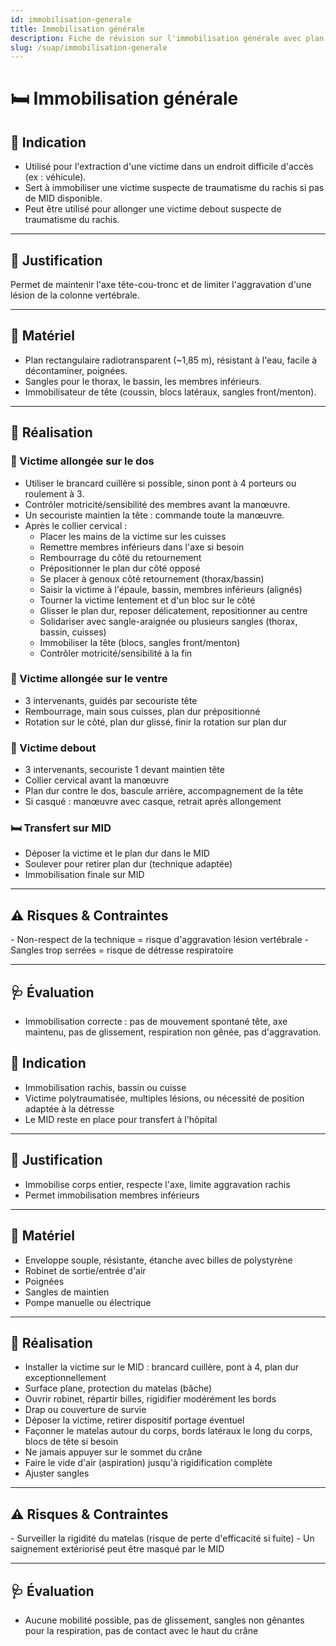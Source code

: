 ---
id: immobilisation-generale
title: Immobilisation générale
description: Fiche de révision sur l'immobilisation générale avec plan dur et matelas à dépression
slug: /suap/immobilisation-generale
---


# 🛏️ Immobilisation générale

<Tabs>
  <TabItem value="plan-dur" label="🟧 Plan dur">

  ## 🎯 Indication

  - Utilisé pour l'extraction d'une victime dans un endroit difficile d'accès (ex : véhicule).
  - Sert à immobiliser une victime suspecte de traumatisme du rachis si pas de MID disponible.
  - Peut être utilisé pour allonger une victime debout suspecte de traumatisme du rachis.

  ---

  ## 📝 Justification

  Permet de maintenir l'axe tête-cou-tronc et de limiter l'aggravation d'une lésion de la colonne vertébrale.

  ---

  ## 🧰 Matériel

  - Plan rectangulaire radiotransparent (~1,85 m), résistant à l'eau, facile à décontaminer, poignées.
  - Sangles pour le thorax, le bassin, les membres inférieurs.
  - Immobilisateur de tête (coussin, blocs latéraux, sangles front/menton).

  ---

  ## 🔄 Réalisation

  ### 🛌 Victime allongée sur le dos
  - Utiliser le brancard cuillère si possible, sinon pont à 4 porteurs ou roulement à 3.
  - Contrôler motricité/sensibilité des membres avant la manœuvre.
  - Un secouriste maintien la tête : commande toute la manœuvre.
  - Après le collier cervical :
      - Placer les mains de la victime sur les cuisses
      - Remettre membres inférieurs dans l'axe si besoin
      - Rembourrage du côté du retournement
      - Prépositionner le plan dur côté opposé
      - Se placer à genoux côté retournement (thorax/bassin)
      - Saisir la victime à l'épaule, bassin, membres inférieurs (alignés)
      - Tourner la victime lentement et d'un bloc sur le côté
      - Glisser le plan dur, reposer délicatement, repositionner au centre
      - Solidariser avec sangle-araignée ou plusieurs sangles (thorax, bassin, cuisses)
      - Immobiliser la tête (blocs, sangles front/menton)
      - Contrôler motricité/sensibilité à la fin

  ### 🤸 Victime allongée sur le ventre
  - 3 intervenants, guidés par secouriste tête
  - Rembourrage, main sous cuisses, plan dur prépositionné
  - Rotation sur le côté, plan dur glissé, finir la rotation sur plan dur

  ### 🚶 Victime debout
  - 3 intervenants, secouriste 1 devant maintien tête
  - Collier cervical avant la manœuvre
  - Plan dur contre le dos, bascule arrière, accompagnement de la tête
  - Si casqué : manœuvre avec casque, retrait après allongement

  ### 🛏️ Transfert sur MID
  - Déposer la victime et le plan dur dans le MID
  - Soulever pour retirer plan dur (technique adaptée)
  - Immobilisation finale sur MID

  ---

  ## ⚠️ Risques & Contraintes

  <Admonition type="caution">
  - Non-respect de la technique = risque d'aggravation lésion vertébrale
  - Sangles trop serrées = risque de détresse respiratoire
  </Admonition>

  ---

  ## 🩺 Évaluation

  - Immobilisation correcte : pas de mouvement spontané tête, axe maintenu, pas de glissement, respiration non gênée, pas d'aggravation.

  </TabItem>

  <TabItem value="mid" label="🟩 Matelas immobilisateur à dépression (MID)">

  ## 🎯 Indication

  - Immobilisation rachis, bassin ou cuisse
  - Victime polytraumatisée, multiples lésions, ou nécessité de position adaptée à la détresse
  - Le MID reste en place pour transfert à l'hôpital

  ---

  ## 📝 Justification

  - Immobilise corps entier, respecte l'axe, limite aggravation rachis
  - Permet immobilisation membres inférieurs

  ---

  ## 🧰 Matériel

  - Enveloppe souple, résistante, étanche avec billes de polystyrène
  - Robinet de sortie/entrée d'air
  - Poignées
  - Sangles de maintien
  - Pompe manuelle ou électrique

  ---

  ## 🔄 Réalisation

  - Installer la victime sur le MID : brancard cuillère, pont à 4, plan dur exceptionnellement
  - Surface plane, protection du matelas (bâche)
  - Ouvrir robinet, répartir billes, rigidifier modérément les bords
  - Drap ou couverture de survie
  - Déposer la victime, retirer dispositif portage éventuel
  - Façonner le matelas autour du corps, bords latéraux le long du corps, blocs de tête si besoin
  - Ne jamais appuyer sur le sommet du crâne
  - Faire le vide d'air (aspiration) jusqu'à rigidification complète
  - Ajuster sangles

  ---

  ## ⚠️ Risques & Contraintes

  <Admonition type="caution">
  - Surveiller la rigidité du matelas (risque de perte d'efficacité si fuite)
  - Un saignement extériorisé peut être masqué par le MID
  </Admonition>

  ---

  ## 🩺 Évaluation

  - Aucune mobilité possible, pas de glissement, sangles non gênantes pour la respiration, pas de contact avec le haut du crâne

  </TabItem>
</Tabs>

